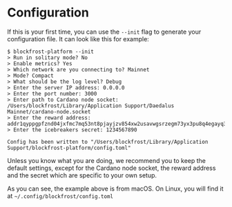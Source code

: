 # Configuration

If this is your first time, you can use the `--init` flag to generate your configuration file. It can look like this for example:

```
$ blockfrost-platform --init
> Run in solitary mode? No
> Enable metrics? Yes
> Which network are you connecting to? Mainnet
> Mode? Compact
> What should be the log level? Debug
> Enter the server IP address: 0.0.0.0
> Enter the port number: 3000
> Enter path to Cardano node socket: /Users/blockfrost/Library/Application Support/Daedalus Mainnet/cardano-node.socket
> Enter the reward address: addr1qyppgpfznd04jxfmc7mq53nt8pjayjzv854xw2usavwgsrzegm73yx3pu8q4egayq3l5lz8suwylrq4t4y4tc6qlv6tqrvq6qw
> Enter the icebreakers secret: 1234567890

Config has been written to "/Users/blockfrost/Library/Application Support/blockfrost-platform/config.toml"
```

Unless you know what you are doing, we recommend you to keep the default settings, except for the Cardano node socket, the reward address and the secret which are specific to your own setup.

As you can see, the example above is from macOS. On Linux, you will find it at `~/.config/blockfrost/config.toml`
